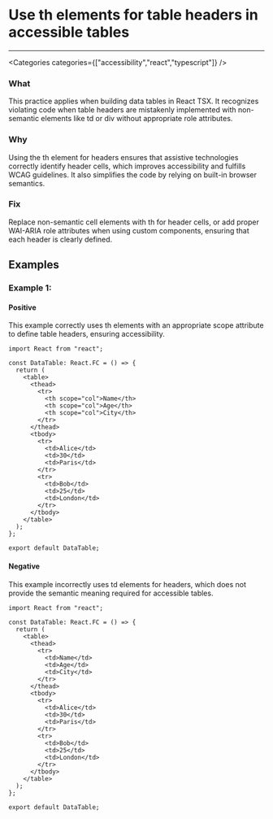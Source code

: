 

# Use th elements for table headers in accessible tables

<Severity severity={SeverityLevels.MEDIUM} />

---

<Categories categories={["accessibility","react","typescript"]} />

### What
This practice applies when building data tables in React TSX. It recognizes violating code when table headers are mistakenly implemented with non-semantic elements like td or div without appropriate role attributes.

### Why
Using the th element for headers ensures that assistive technologies correctly identify header cells, which improves accessibility and fulfills WCAG guidelines. It also simplifies the code by relying on built-in browser semantics.

### Fix
Replace non-semantic cell elements with th for header cells, or add proper WAI-ARIA role attributes when using custom components, ensuring that each header is clearly defined.

## Examples

### Example 1:

<!-- #example -->

#### Positive

<!-- #example_positive_description -->
This example correctly uses th elements with an appropriate scope attribute to define table headers, ensuring accessibility.

<!-- #example_positive_code -->
```tsx
import React from "react";

const DataTable: React.FC = () => {
  return (
    <table>
      <thead>
        <tr>
          <th scope="col">Name</th>
          <th scope="col">Age</th>
          <th scope="col">City</th>
        </tr>
      </thead>
      <tbody>
        <tr>
          <td>Alice</td>
          <td>30</td>
          <td>Paris</td>
        </tr>
        <tr>
          <td>Bob</td>
          <td>25</td>
          <td>London</td>
        </tr>
      </tbody>
    </table>
  );
};

export default DataTable;
```

#### Negative

<!-- #example_negative_description -->
This example incorrectly uses td elements for headers, which does not provide the semantic meaning required for accessible tables.

<!-- #example_negative_code -->
```tsx
import React from "react";

const DataTable: React.FC = () => {
  return (
    <table>
      <thead>
        <tr>
          <td>Name</td>
          <td>Age</td>
          <td>City</td>
        </tr>
      </thead>
      <tbody>
        <tr>
          <td>Alice</td>
          <td>30</td>
          <td>Paris</td>
        </tr>
        <tr>
          <td>Bob</td>
          <td>25</td>
          <td>London</td>
        </tr>
      </tbody>
    </table>
  );
};

export default DataTable;
```